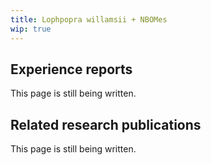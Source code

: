 ---
title: Lophpopra willamsii + NBOMes
wip: true
---

## Experience reports

This page is still being written.

## Related research publications

This page is still being written.

